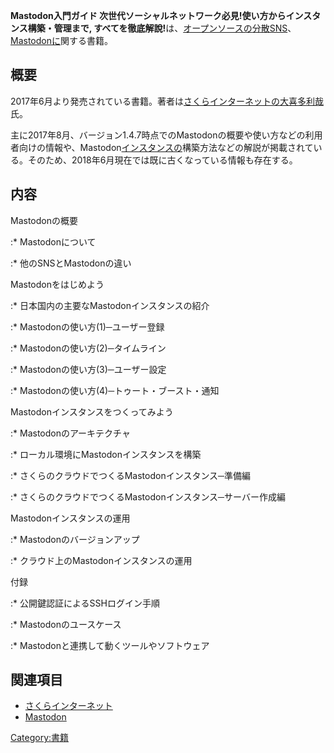 {{Infobox book
|Name = Mastodon入門ガイド 次世代ソーシャルネットワーク必見!使い方からインスタンス構築・管理まで, すべてを徹底解說!
|Author = 大喜多 利哉
|Published = 2017年8月
|Publisher = ソーテック社
|Country = 日本
|Type = 単行本
|Pages = 160
|Link = [https://www.amazon.co.jp/dp/4800711797 Amazon]
|id = ISBN 4800711797<br />ISBN 9784800711793
}}'''Mastodon入門ガイド 次世代ソーシャルネットワーク必見!使い方からインスタンス構築・管理まで, すべてを徹底解說!'''は、[[オープンソース]]の[[分散SNS]]、[[Mastodon]]に関する書籍。

== 概要 ==
2017年6月より発売されている書籍。著者は[[さくらインターネット]]の[[大喜多利哉]]氏。

主に2017年8月、バージョン1.4.7時点でのMastodonの概要や使い方などの利用者向けの情報や、Mastodon[[インスタンス]]の構築方法などの解説が掲載されている。そのため、2018年6月現在では既に古くなっている情報も存在する。

== 内容 ==
; Mastodonの概要
:* Mastodonについて
:* 他のSNSとMastodonの違い

; Mastodonをはじめよう
:* 日本国内の主要なMastodonインスタンスの紹介
:* Mastodonの使い方(1)─ユーザー登録
:* Mastodonの使い方(2)─タイムライン
:* Mastodonの使い方(3)─ユーザー設定
:* Mastodonの使い方(4)─トゥート・ブースト・通知

; Mastodonインスタンスをつくってみよう
:* Mastodonのアーキテクチャ
:* ローカル環境にMastodonインスタンスを構築
:* さくらのクラウドでつくるMastodonインスタンス─準備編
:* さくらのクラウドでつくるMastodonインスタンス─サーバー作成編

; Mastodonインスタンスの運用
:* Mastodonのバージョンアップ
:* クラウド上のMastodonインスタンスの運用

; 付録
:* 公開鍵認証によるSSHログイン手順
:* Mastodonのユースケース
:* Mastodonと連携して動くツールやソフトウェア

== 関連項目 ==
* [[さくらインターネット]]
* [[Mastodon]]

{{DEFAULTSORT:Mastodonにゆうもんかいと}}
[[Category:書籍]]